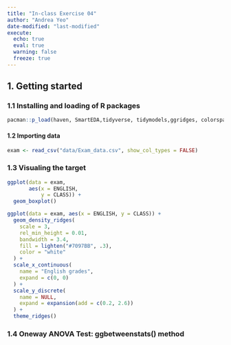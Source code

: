 ```yaml
---
title: "In-class Exercise 04"
author: "Andrea Yeo"
date-modified: "last-modified"
execute:
  echo: true
  eval: true
  warning: false
  freeze: true
---
```


## 1. Getting started

### 1.1 Installing and loading of R packages

```r
pacman::p_load(haven, SmartEDA,tidyverse, tidymodels,ggridges, colorspace)
```

#### 1.2  Importing data

```r
exam <- read_csv("data/Exam_data.csv", show_col_types = FALSE)
```

### 1.3 Visualing the target

```r
ggplot(data = exam,
       aes(x = ENGLISH,
           y = CLASS)) +
  geom_boxplot()
```

```r
ggplot(data = exam, aes(x = ENGLISH, y = CLASS)) +
  geom_density_ridges(
    scale = 3,
    rel_min_height = 0.01,
    bandwidth = 3.4,
    fill = lighten("#7097BB", .3),
    color = "white"
  ) +
  scale_x_continuous(
    name = "English grades",
    expand = c(0, 0)
  ) +
  scale_y_discrete(
    name = NULL, 
    expand = expansion(add = c(0.2, 2.6))
  ) +
  theme_ridges()
```

### 1.4 Oneway ANOVA Test: ggbetweenstats() method



